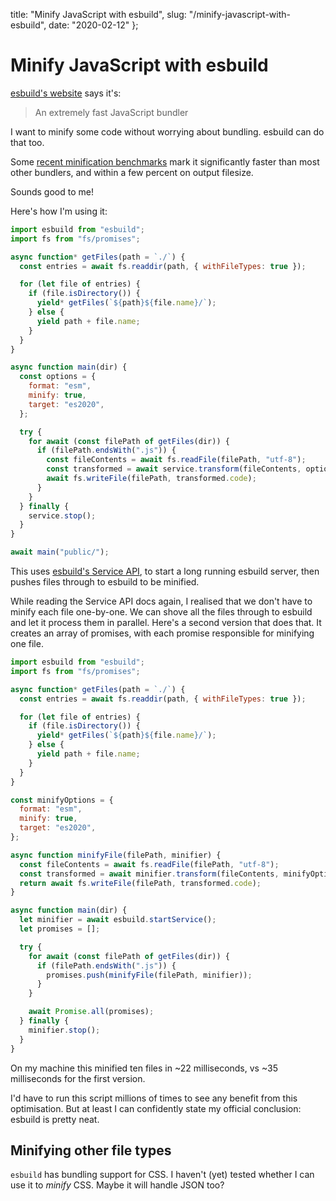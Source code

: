   title: "Minify JavaScript with esbuild",
  slug: "/minify-javascript-with-esbuild",
  date: "2020-02-12"
};

# Minify JavaScript with esbuild

[esbuild's website](https://esbuild.github.io/) says it's:

> An extremely fast JavaScript bundler

I want to minify some code without worrying about bundling. esbuild can do that too.

Some [recent minification benchmarks](https://github.com/privatenumber/minification-benchmarks) mark it significantly faster than most other bundlers, and within a few percent on output filesize.

Sounds good to me!

Here's how I'm using it:

```js
import esbuild from "esbuild";
import fs from "fs/promises";

async function* getFiles(path = `./`) {
  const entries = await fs.readdir(path, { withFileTypes: true });

  for (let file of entries) {
    if (file.isDirectory()) {
      yield* getFiles(`${path}${file.name}/`);
    } else {
      yield path + file.name;
    }
  }
}

async function main(dir) {
  const options = {
    format: "esm",
    minify: true,
    target: "es2020",
  };

  try {
    for await (const filePath of getFiles(dir)) {
      if (filePath.endsWith(".js")) {
        const fileContents = await fs.readFile(filePath, "utf-8");
        const transformed = await service.transform(fileContents, options);
        await fs.writeFile(filePath, transformed.code);
      }
    }
  } finally {
    service.stop();
  }
}

await main("public/");
```

This uses [esbuild's Service API](https://esbuild.github.io/api/#js-specific-details), to start a long running esbuild server, then pushes files through to esbuild to be minified.

While reading the Service API docs again, I realised that we don't have to minify each file one-by-one. We can shove all the files through to esbuild and let it process them in parallel. Here's a second version that does that. It creates an array of promises, with each promise responsible for minifying one file.

```js
import esbuild from "esbuild";
import fs from "fs/promises";

async function* getFiles(path = `./`) {
  const entries = await fs.readdir(path, { withFileTypes: true });

  for (let file of entries) {
    if (file.isDirectory()) {
      yield* getFiles(`${path}${file.name}/`);
    } else {
      yield path + file.name;
    }
  }
}

const minifyOptions = {
  format: "esm",
  minify: true,
  target: "es2020",
};

async function minifyFile(filePath, minifier) {
  const fileContents = await fs.readFile(filePath, "utf-8");
  const transformed = await minifier.transform(fileContents, minifyOptions);
  return await fs.writeFile(filePath, transformed.code);
}

async function main(dir) {
  let minifier = await esbuild.startService();
  let promises = [];

  try {
    for await (const filePath of getFiles(dir)) {
      if (filePath.endsWith(".js")) {
        promises.push(minifyFile(filePath, minifier));
      }
    }

    await Promise.all(promises);
  } finally {
    minifier.stop();
  }
}
```

On my machine this minified ten files in ~22 milliseconds, vs ~35 milliseconds for the first version.

I'd have to run this script millions of times to see any benefit from this optimisation. But at least I can confidently state my official conclusion: esbuild is pretty neat.

## Minifying other file types

`esbuild` has bundling support for CSS. I haven't (yet) tested whether I can use it to _minify_ CSS. Maybe it will handle JSON too?
